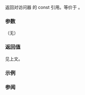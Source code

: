 {{cpp/container/mdspan/title|accessor}}
{{cpp/container/mdspan/navbar}}
{{dcl begin}}
{{dcl|since=c++23|
constexpr const accessor_type&amp; accessor() const noexcept;
}}
{{dcl end}}

返回对访问器 {{rlpt|/#Data member|''acc_''}} 的 const 引用。等价于 {{c|return acc_;}}。

===参数===
（无）

===返回值===
见上文。

===示例===
{{example|code=
|output=
}}

===参阅===
{{todo}}

{{langlinks|de|en|es|ja|ru}}